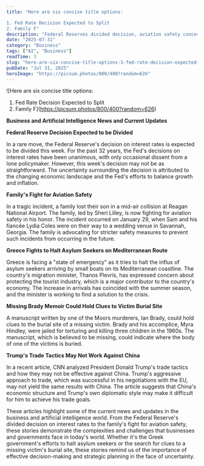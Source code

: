 ```yaml
---
title: "Here are six concise title options:

1. Fed Rate Decision Expected to Split
2. Family F"
description: "Federal Reserves divided decision, aviation safety concerns, and global economic updates."
date: "2025-07-31"
category: "Business"
tags: ["AI", "Business"]
readTime: 3
slug: "here-are-six-concise-title-options-1-fed-rate-decision-expected-to-split-2-family-f"
pubDate: "Jul 31, 2025"
heroImage: "https://picsum.photos/800/400?random=626"
---
```


![Here are six concise title options:

1. Fed Rate Decision Expected to Split
2. Family F](https://picsum.photos/800/400?random=626)

**Business and Artificial Intelligence News and Current Updates**

**Federal Reserve Decision Expected to be Divided**

In a rare move, the Federal Reserve's decision on interest rates is expected to be divided this week. For the past 32 years, the Fed's decisions on interest rates have been unanimous, with only occasional dissent from a lone policymaker. However, this week's decision may not be as straightforward. The uncertainty surrounding the decision is attributed to the changing economic landscape and the Fed's efforts to balance growth and inflation.

**Family's Fight for Aviation Safety**

In a tragic incident, a family lost their son in a mid-air collision at Reagan National Airport. The family, led by Sheri Lilley, is now fighting for aviation safety in his honor. The incident occurred on January 29, when Sam and his fiancée Lydia Coles were on their way to a wedding venue in Savannah, Georgia. The family is advocating for stricter safety measures to prevent such incidents from occurring in the future.

**Greece Fights to Halt Asylum Seekers on Mediterranean Route**

Greece is facing a "state of emergency" as it tries to halt the influx of asylum seekers arriving by small boats on its Mediterranean coastline. The country's migration minister, Thanos Plevris, has expressed concern about protecting the tourist industry, which is a major contributor to the country's economy. The increase in arrivals has coincided with the summer season, and the minister is working to find a solution to the crisis.

**Missing Brady Memoir Could Hold Clues to Victim Burial Site**

A manuscript written by one of the Moors murderers, Ian Brady, could hold clues to the burial site of a missing victim. Brady and his accomplice, Myra Hindley, were jailed for torturing and killing three children in the 1960s. The manuscript, which is believed to be missing, could indicate where the body of one of the victims is buried.

**Trump's Trade Tactics May Not Work Against China**

In a recent article, CNN analyzed President Donald Trump's trade tactics and how they may not be effective against China. Trump's aggressive approach to trade, which was successful in his negotiations with the EU, may not yield the same results with China. The article suggests that China's economic structure and Trump's own diplomatic style may make it difficult for him to achieve his trade goals.

These articles highlight some of the current news and updates in the business and artificial intelligence world. From the Federal Reserve's divided decision on interest rates to the family's fight for aviation safety, these stories demonstrate the complexities and challenges that businesses and governments face in today's world. Whether it's the Greek government's efforts to halt asylum seekers or the search for clues to a missing victim's burial site, these stories remind us of the importance of effective decision-making and strategic planning in the face of uncertainty.
